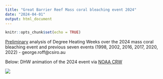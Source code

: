 ```yaml
---
title: "Great Barrier Reef Mass coral bleaching event 2024"
date: "2024-04-01"
output: html_document
---
```


```r
knitr::opts_chunk$set(echo = TRUE)
```

[Preliminary]{.underline} analysis of Degree Heating Weeks over the 2024 mass coral bleaching event and previous seven events (1998, 2002, 2016, 2017, 2020, 2022)  - george.roff\@csiro.au

Below: DHW animation of the 2024 event via [NOAA CRW](https://coralreefwatch.noaa.gov) 

![](images/dhw_animation_90day_gbr_930x580.gif)
